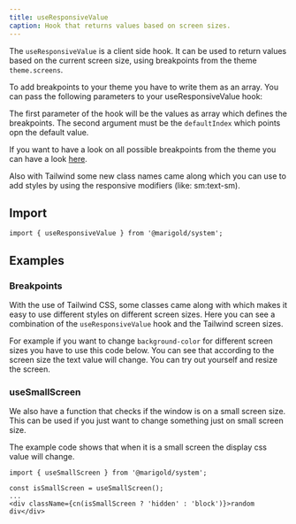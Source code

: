 ```yaml
---
title: useResponsiveValue
caption: Hook that returns values based on screen sizes.
---
```


The `useResponsiveValue` is a client side hook. It can be used to return values based on the current screen size, using breakpoints from the theme `theme.screens`.

To add breakpoints to your theme you have to write them as an array.
You can pass the following parameters to your useResponsiveValue hook:

The first parameter of the hook will be the values as array which defines the breakpoints. The second argument must be the `defaultIndex` which points opn the default value.

If you want to have a look on all possible breakpoints from the theme you can have a look [here](../foundations/design-tokens#breakpoints).

Also with Tailwind some new class names came along which you can use to add styles by using the responsive modifiers (like: sm:text-sm).

## Import

```tsx
import { useResponsiveValue } from '@marigold/system';
```

## Examples

### Breakpoints

With the use of Tailwind CSS, some classes came along with which makes it easy to use different styles on different screen sizes. Here you can see a combination of the `useResponsiveValue` hook and the Tailwind screen sizes.

For example if you want to change `background-color` for different screen sizes you have to use this code below.
You can see that according to the screen size the text value will change. You can try out yourself and resize the screen.

<ComponentDemo file="./tailwind-screen-size-with-hook.demo.tsx" />

### useSmallScreen

We also have a function that checks if the window is on a small screen size. This can be used if you just want to change something just on small screen size.

The example code shows that when it is a small screen the display css value will change.

```tsx
import { useSmallScreen } from '@marigold/system';

const isSmallScreen = useSmallScreen();
...
<div className={cn(isSmallScreen ? 'hidden' : 'block')}>random div</div>
```
